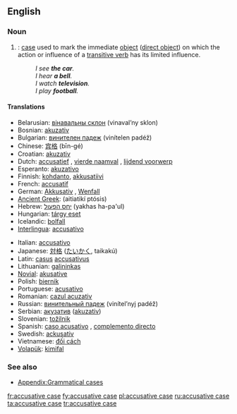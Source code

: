 ==English==
{{wikipedia}}

===Noun===
{{en-noun|sg=[[accusative]] [[case]]}}

# {{grammar}}: [[case]] used to mark the immediate [[object]] ([[direct object]]) on which the action or influence of a [[transitive verb]] has its limited influence.
#: ''I see '''the car'''.''
#: ''I hear '''a bell'''.''
#: ''I watch '''television'''.''
#: ''I play '''football'''.''

====Translations====
{{top}}
* Belarusian: [[вінавальны склон]] (vinaval’ny sklon) {{m}}
* Bosnian: [[akuzativ]] {{m}}
* Bulgarian: [[винителен падеж]] (vinítelen padéž) {{m}}
* Chinese: [[宾格]] (bīn-gé)
* Croatian: [[akuzativ]] {{m}}
* Dutch: [[accusatief]] {{m}}, [[vierde naamval]] {{m}}, [[lijdend voorwerp]] {{n}}
* Esperanto: [[akuzativo]]
* Finnish: [[kohdanto]], [[akkusatiivi]]
* French: [[accusatif]] {{m}}
* German: [[Akkusativ]] {{m}}, [[Wenfall]] {{m}}
* [[Ancient Greek]]: {{polytonic|[[αἰτιατική πτῶσις]]}} (aitiatikí ptósis) {{f}}
* Hebrew: [[יחס הפעול]] (yakhas ha-pa'ul) {{m}}
* Hungarian: [[tárgy eset]]
* Icelandic: [[þolfall]] {{n}}
* [[Interlingua]]: [[accusativo]]
{{mid}}
* Italian: [[accusativo]] {{m}}
* Japanese: [[対格]] ([[たいかく]], taikakú)
* Latin: [[casus]] [[accusativus]] {{m}}
* Lithuanian: [[galininkas]] {{m}}
* [[Novial]]: [[akusative]]
* Polish: [[biernik]] {{m}}
* Portuguese: [[acusativo]] {{m}}
* Romanian: [[cazul acuzativ]] {{m}}
* Russian: [[винительный падеж]] (vinítel’nyj padéž) {{m}}
* Serbian: [[акузатив]] ([[akuzativ]]) {{m}}
* Slovenian: [[tožilnik]] {{m}}
* Spanish: [[caso acusativo]] {{m}}, [[complemento directo]] {{m}}
* Swedish: [[ackusativ]]
* Vietnamese: [[đối cách]]
* [[Volapük]]: [[kimifal]]
{{bottom}}

===See also===
* [[Appendix:Grammatical cases]]

[[fr:accusative case]]
[[fy:accusative case]]
[[pl:accusative case]]
[[ru:accusative case]]
[[ta:accusative case]]
[[tr:accusative case]]